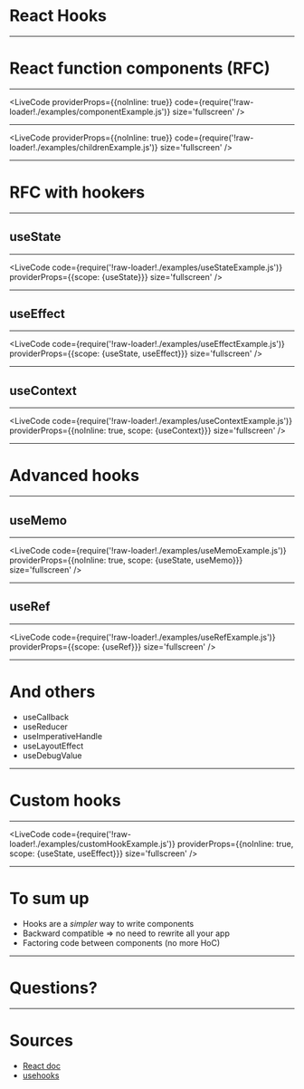 
<Head>
  <title>React Hooks</title>
</Head>

# React Hooks

---

# React function components (RFC)

---

<LiveCode providerProps={{noInline: true}} code={require('!raw-loader!./examples/componentExample.js')} size='fullscreen' />

---

<LiveCode providerProps={{noInline: true}} code={require('!raw-loader!./examples/childrenExample.js')} size='fullscreen' />

---

# RFC with hook~~er~~s

---

## useState

---

<LiveCode code={require('!raw-loader!./examples/useStateExample.js')} providerProps={{scope: {useState}}} size='fullscreen' />

---

## useEffect

---

<LiveCode code={require('!raw-loader!./examples/useEffectExample.js')} providerProps={{scope: {useState, useEffect}}} size='fullscreen' />

---

## useContext

---

<LiveCode code={require('!raw-loader!./examples/useContextExample.js')} providerProps={{noInline: true, scope: {useContext}}} size='fullscreen' />

---

# Advanced hooks

---

## useMemo

---

<LiveCode code={require('!raw-loader!./examples/useMemoExample.js')} providerProps={{noInline: true, scope: {useState, useMemo}}} size='fullscreen' />

---

## useRef

---

<LiveCode code={require('!raw-loader!./examples/useRefExample.js')} providerProps={{scope: {useRef}}} size='fullscreen' />

---

# And others

- useCallback
- useReducer
- useImperativeHandle
- useLayoutEffect
- useDebugValue

---

# Custom hooks

---

<LiveCode code={require('!raw-loader!./examples/customHookExample.js')} providerProps={{noInline: true, scope: {useState, useEffect}}} size='fullscreen' />

---

# To sum up

- Hooks are a _simpler_ way to write components
- Backward compatible => no need to rewrite all your app
- Factoring code between components (no more HoC)

---

# Questions?

---

# Sources

- [React doc](https://reactjs.org/docs/hooks-intro.html)
- [usehooks](https://usehooks.com)
